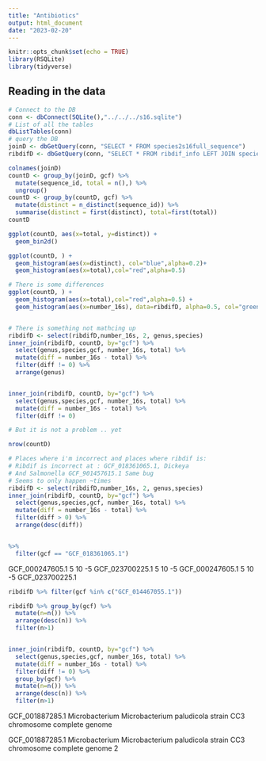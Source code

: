 ```yaml
---
title: "Antibiotics"
output: html_document
date: "2023-02-20"
---
```


```r
knitr::opts_chunk$set(echo = TRUE)
library(RSQLite)
library(tidyverse)
```

## Reading in the data

```r
# Connect to the DB
conn <- dbConnect(SQLite(),"../../../s16.sqlite")
# List of all the tables
dbListTables(conn)
# query the DB
joinD <- dbGetQuery(conn, "SELECT * FROM species2s16full_sequence")
ribdifD <- dbGetQuery(conn, "SELECT * FROM ribdif_info LEFT JOIN species ON species.gcf = ribdif_info.gcf")
```

```r
colnames(joinD)
countD <- group_by(joinD, gcf) %>% 
  mutate(sequence_id, total = n(),) %>% 
  ungroup()
countD <- group_by(countD, gcf) %>% 
  mutate(distinct = n_distinct(sequence_id)) %>% 
  summarise(distinct = first(distinct), total=first(total))
countD

ggplot(countD, aes(x=total, y=distinct)) +
  geom_bin2d()

ggplot(countD, ) +
  geom_histogram(aes(x=distinct), col="blue",alpha=0.2)+
  geom_histogram(aes(x=total),col="red",alpha=0.5) 

# There is some differences
ggplot(countD, ) +
  geom_histogram(aes(x=total),col="red",alpha=0.5) +
  geom_histogram(aes(x=number_16s), data=ribdifD, alpha=0.5, col="green")


# There is something not mathcing up
ribdifD <- select(ribdifD,number_16s, 2, genus,species) 
inner_join(ribdifD, countD, by="gcf") %>% 
  select(genus,species,gcf, number_16s, total) %>% 
  mutate(diff = number_16s - total) %>% 
  filter(diff != 0) %>% 
  arrange(genus)


inner_join(ribdifD, countD, by="gcf") %>% 
  select(genus,species,gcf, number_16s, total) %>% 
  mutate(diff = number_16s - total) %>% 
  filter(diff != 0)

# But it is not a problem .. yet

nrow(countD)

# Places where i'm incorrect and places where ribdif is:
# Ribdif is incorrect at : GCF_018361065.1, Dickeya
# And Salmonella GCF_901457615.1 Same bug
# Seems to only happen ~times
ribdifD <- select(ribdifD,number_16s, 2, genus,species) 
inner_join(ribdifD, countD, by="gcf") %>% 
  select(genus,species,gcf, number_16s, total) %>% 
  mutate(diff = number_16s - total) %>% 
  filter(diff > 0) %>% 
  arrange(desc(diff)) 


%>% 
  filter(gcf == "GCF_018361065.1")
```


GCF_000247605.1	5	10	-5
GCF_023700225.1	5	10	-5
GCF_000247605.1	5	10	-5
GCF_023700225.1


```r
ribdifD %>% filter(gcf %in% c("GCF_014467055.1"))

ribdifD %>% group_by(gcf) %>% 
  mutate(n=n()) %>% 
  arrange(desc(n)) %>% 
  filter(n>1)


inner_join(ribdifD, countD, by="gcf") %>% 
  select(genus,species,gcf, number_16s, total) %>% 
  mutate(diff = number_16s - total) %>% 
  filter(diff != 0) %>% 
  group_by(gcf) %>% 
  mutate(n=n()) %>% 
  arrange(desc(n)) %>% 
  filter(n>1)

```
GCF_001887285.1	Microbacterium	Microbacterium paludicola strain CC3 chromosome complete genome

GCF_001887285.1	Microbacterium	Microbacterium paludicola strain CC3 chromosome complete genome	2

